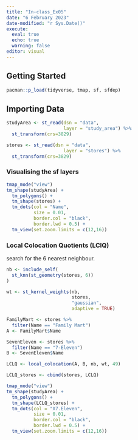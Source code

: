 ```yaml
---
title: "In-class_Ex05"
date: "6 February 2023"
date-modified: "r Sys.Date()"
execute: 
  eval: true
  echo: true
  warning: false
editor: visual
---
```


## Getting Started

```r
pacman::p_load(tidyverse, tmap, sf, sfdep)
```

## Importing Data

```r
studyArea <- st_read(dsn = "data",
                     layer = "study_area") %>%
  st_transform(crs=3829)
```

```r
stores <- st_read(dsn = "data",
                     layer = "stores") %>%
  st_transform(crs=3829)
```

### Visualising the sf layers

```r
tmap_mode("view")
tm_shape(studyArea) +
  tm_polygons() +
  tm_shape(stores) +
  tm_dots(col = "Name",
          size = 0.01,
          border.col = "black",
          border.lwd = 0.5) +
  tm_view(set.zoom.limits = c(12,16))
```


### Local Colocation Quotients (LClQ)

search for the 6 nearest neighbour.

```r
nb <- include_self(
  st_knn(st_geometry(stores, 6))
)

wt <- st_kernel_weights(nb,
                        stores,
                        "gaussian",
                        adaptive = TRUE)

FamilyMart <- stores %>%
  filter(Name == "Family Mart")
A <- FamilyMart$Name

SevenEleven <- stores %>%
  filter(Name == "7-Eleven")
B <- SevenEleven$Name

LCLQ <- local_colocation(A, B, nb, wt, 49)

LCLQ_stores <- cbind(stores, LCLQ)

tmap_mode("view")
tm_shape(studyArea) +
  tm_polygons() +
  tm_shape(LCLQ_stores) +
  tm_dots(col = "X7.Eleven",
          size = 0.01,
          border.col = "black",
          border.lwd = 0.5) +
  tm_view(set.zoom.limits = c(12,16))
```


